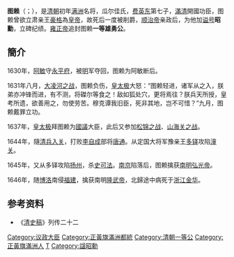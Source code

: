 {{Manchu name|[[瓜尔佳氏|瓜尔佳]]}}
{{東亞男性歷史人物
|名稱 =雄勇昭勳公 圖賴
|身份 =
|國家 =[[後金|後金]]→[[清朝|清朝]]
|時代 =明末清初
|主君 =[[天聰汗|天聰汗]]→[[清太宗|清太宗]]→[[清世祖|清世祖]]
|屆數 =
|最高職務 =大清 [[滿洲正黃旗|滿洲正黃旗]][[都統|都統]]
|前任 = 
|繼任 = 
|圖片名稱 =
|圖片大小 =
|圖片說明 =
|氏 =[[瓜爾佳氏|瓜爾佳氏]]
|姓 =
|穆坤= <!--清代八旗满洲人物专用-->
|名 =圖賴
|姓名 =
|羅馬拼音 =
|假名 = <!--日本、琉球人用-->
|諺文 = <!--朝鮮、韓國人用-->
|字 =
|號=
|名乘 = <!--琉球士族用-->
|官職 =
|封爵 =
|封號 =
|位階 =
|御稱號 = <!--日本皇族之稱號-->
|宮號1 = <!--日本皇族之宮號-->
|宮號2 = <!--朝鮮王族之宮號-->
|封地 =
|神號 =
|尊號 =
|族裔 = [[漢族|漢族]]
|信仰 = <!--指的是宗教信仰-->
|旗籍 = <!--清代八旗人物专用-->[[File:Plain_Yellow_Banner.svg|30px]][[滿洲正黃旗|滿洲正黃旗]]（原[[鑲黃旗|鑲黃旗]]）
|氏族 =
|籍貫 =
|本貫 = <!--朝鮮人用-->
|世居地= <!--清代八旗人物专用-->
|世居地/穆坤= <!--专门用于清代八旗满洲人物世居地和穆坤相同时-->
|祖籍 =
|本籍 =
|出身地 =
|府邸 =
|世系 = 
|初名 =
|乳名 = <!--日本、朝鮮、琉球以外人物用-->
|幼名 = <!--日本人用-->
|兒名 = <!--朝鮮人用-->
|童名 = <!--琉球人用-->
|小字 =
|別名 =
|法號 =
|院號 =
|其他名號 =
|出生日期 =明朝[[明神宗|神宗]][[萬曆|萬曆]]二十八年（[[1600年|1600年]]）
|出生地點 =
|婚年 =
|逝世日期 =清朝[[清世祖|世祖]][[順治|順治]]四年（[[1647年|1647年]]）
|逝世地點 =
|在位年代 =
|廟號 =
|諡號 ='''昭勳'''
|墓葬 =
|祠廟 =
|父親 =一等信勇公 [[費英東|費英東]]
|嫡母 =
|母親 =
|繼父=
|繼母=
|養父=
|養母=
|猶父= <!--日本人用-->
|烏帽子親= <!--日本人、琉球人用-->
|元配 =
|正室 =
|妻 =
|繼室 =
|平妻 =
|側室 =
|元配之父 =
|元配之嫡母 =
|元配之母 =
|正室之父 =
|正室之嫡母 =
|正室之母 =
|妻之父 =
|妻之嫡母 =
|妻之母 =
|繼室之父 =
|繼室之嫡母 =
|繼室之母 =
|平妻之父 =
|平妻之嫡母 =
|平妻之母 =
|兄弟 =
|姊妹 =
|嫡兄弟 =
|嫡姊妹 =
|庶兄弟 =
|庶姊妹 =
|同胞兄弟 =
|同胞姊妹 =
|異母兄弟 =
|異母姊妹 =
|異父兄弟 =
|異父姊妹 =
|繼兄弟 =
|繼姊妹 =
|子 =
|女 =
|嫡子 =
|嫡女 =
|庶子 =
|庶女 =
|養子 =
|養女 =
|猶子 = <!--日本人用-->
|婿養子 = <!--日本人用-->
|烏帽子子 = <!--日本人用-->
|繼子 =
|繼女 =
|其他親屬 =
|出身 = <!---此处指科举出身--->
|功名 = 
|經歷 =
|著作 =
|注釋 =
}}
'''图赖'''（{{lang-mnc|ᡨᡠᠯᠠᡳ|z=Tulai}}；{{bd|1600年||1647年||catIdx=T圖}}），是[[清朝|清朝]]初年[[满洲|满洲]]名将，瓜尔佳氏，[[费英东|费英东]]第七子，[[滿清|滿清]]開國功臣，图赖曾欲立肃亲王[[豪格|豪格]]為[[皇帝|皇帝]]，故死后一度被削爵，[[顺治帝|顺治帝]]亲政后，为他加[[谥号|谥号]]'''昭勳'''，立碑纪绩。[[雍正帝|雍正帝]]追封图赖'''一等雄勇公'''。

==簡介==
1630年，[[阿敏_(清)|阿敏]]守[[永平府|永平府]]，被[[明|明]]军夺回，图赖为阿敏断后。

1631年八月，[[大凌河之役|大凌河之战]]，图赖负伤，[[皇太极|皇太极]]大怒：“图赖轻进，诸军从之入，朕弟亦冲锋而进，有不测，将磔尔等食之！敌如狐处穴，更将焉往？朕兵天所授，皇考所遗，欲善用之，勿使劳苦。穆克谭我旧臣，死非其地，岂不可惜？”九月，图赖戴罪立功。

1637年，[[皇太极|皇太极]]拜图赖为[[國議|國議]]大臣，此后又参加[[松锦之战|松锦之战]]、[[山海关之战|山海关之战]]。

1644年，隨[[清兵入关|清兵入关]]，打败[[李自成|李自成]]部将[[唐通|唐通]]。从定国大将军豫亲王[[多铎|多铎]]攻陷[[潼关|潼关]]。

1645年，又从多铎攻陷[[扬州|扬州]]，杀[[史可法|史可法]]。[[南京|南京]]陷落后，图赖擒获[[南明|南明]][[弘光帝|弘光帝]]。

1646年，随[[博洛|博洛]]南侵[[福建|福建]]，擒获南明[[隆武帝|隆武帝]]，北歸途中病死于[[浙江|浙江]][[金华|金华]]。

==参考资料==
*《[[清史稿|清史稿]]》列传二十二

{{清朝配享太廟}}
{{DEFAULTSORT:T圖}}
[[Category:议政大臣|Category:议政大臣]]
[[Category:正黃旗滿洲都統|Category:正黃旗滿洲都統]]
[[Category:清朝一等公|Category:清朝一等公]]
[[Category:正黃旗滿洲人|Category:正黃旗滿洲人]]
[[Category:苏完瓜尔佳氏|T]]
[[Category:諡昭勳|Category:諡昭勳]]